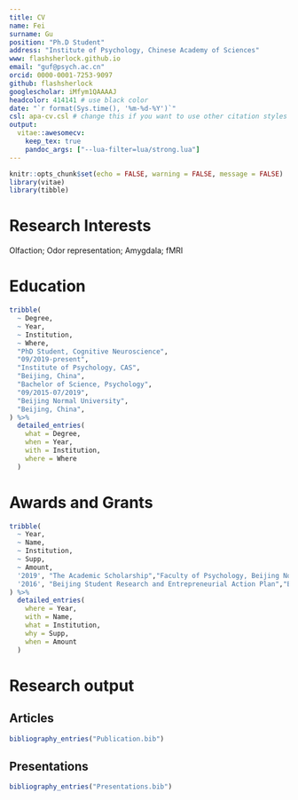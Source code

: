 ```yaml
---
title: CV
name: Fei
surname: Gu
position: "Ph.D Student"
address: "Institute of Psychology, Chinese Academy of Sciences"
www: flashsherlock.github.io
email: "guf@psych.ac.cn"
orcid: 0000-0001-7253-9097
github: flashsherlock
googlescholar: iMfym1QAAAAJ
headcolor: 414141 # use black color
date: "`r format(Sys.time(), '%m-%d-%Y')`"
csl: apa-cv.csl # change this if you want to use other citation styles
output: 
  vitae::awesomecv:
    keep_tex: true
    pandoc_args: ["--lua-filter=lua/strong.lua"]
---
```


```r
knitr::opts_chunk$set(echo = FALSE, warning = FALSE, message = FALSE)
library(vitae)
library(tibble)
```

# Research Interests

Olfaction; Odor representation; Amygdala; fMRI

# Education

```r
tribble(
  ~ Degree,
  ~ Year,
  ~ Institution,
  ~ Where,
  "PhD Student, Cognitive Neuroscience",
  "09/2019-present",
  "Institute of Psychology, CAS",
  "Beijing, China",
  "Bachelor of Science, Psychology",
  "09/2015-07/2019",
  "Beijing Normal University",
  "Beijing, China",
) %>%
  detailed_entries(
    what = Degree,
    when = Year,
    with = Institution,
    where = Where
  )
```

# Awards and Grants

```r
tribble(
  ~ Year,
  ~ Name,
  ~ Institution,
  ~ Supp,
  ~ Amount,
  '2019', "The Academic Scholarship","Faculty of Psychology, Beijing Normal University",NA,'$700',
  '2016', "Beijing Student Research and Entrepreneurial Action Plan","Beijing Municipal Commission of Education",NA,'$1500',
) %>%
  detailed_entries(
    where = Year,
    with = Name,
    what = Institution,
    why = Supp,
    when = Amount
  ) 
```

# Research output

## Articles

```r
bibliography_entries("Publication.bib")
```

## Presentations

```r
bibliography_entries("Presentations.bib")
```
